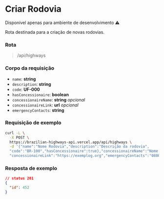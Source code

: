 # Criar Rodovia
<p className="text-red-600">Disponível apenas para ambiente de desenvolvimento ⚠️</p>

Rota destinada para a criação de novas rodovias.


### Rota

> /api/highways

### Corpo da requisição
- `name`: **string**
- `description`: **string**
- `code`: **UF-000**
- `hasConcessionaire`: **boolean**
- `concessionaireName`: **string** *opcional*
- `concessionaireLink`: **url** *opcional*
- `emergencyContacts`: **string**

### Requisição de exemplo

```sh
curl -L \
  -X POST \
  https://brazilian-highways-api.vercel.app/api/highways \
  -d '{"name":"Nome Rodovia","description":"Descrição da rodovia",
  "code":"BR-100","hasConcessionaire":true},"concessionaireName":"Nome Concessionária",
  "concessionaireLink":"https://exemplog.org","emergencyContacts":"0800 0000 100"}'
```

### Resposta de exemplo
```json
// status 201
{
  "id": 452
}
```